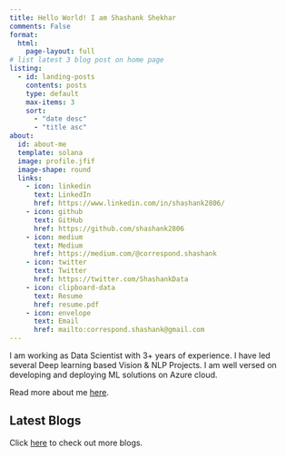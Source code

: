 ```yaml
---
title: Hello World! I am Shashank Shekhar
comments: False
format:
  html:
    page-layout: full
# list latest 3 blog post on home page
listing:
  - id: landing-posts
    contents: posts
    type: default
    max-items: 3
    sort: 
      - "date desc"
      - "title asc"
about:
  id: about-me
  template: solana
  image: profile.jfif
  image-shape: round
  links:
    - icon: linkedin
      text: LinkedIn
      href: https://www.linkedin.com/in/shashank2806/
    - icon: github
      text: GitHub
      href: https://github.com/shashank2806
    - icon: medium
      text: Medium
      href: https://medium.com/@correspond.shashank  
    - icon: twitter
      text: Twitter
      href: https://twitter.com/ShashankData
    - icon: clipboard-data
      text: Resume
      href: resume.pdf
    - icon: envelope
      text: Email
      href: mailto:correspond.shashank@gmail.com
---
```


:::::{#about-me}
I am working as Data Scientist with 3+ years of experience. I have led several Deep learning based Vision & NLP Projects. I am well versed on developing and deploying ML solutions on Azure cloud.

Read more about me [here](about.qmd).
:::::

:::::{.grid}
::::{.g-col-12 .g-col-md-12}
## Latest Blogs
Click [here](blog.qmd) to check out more blogs.

:::{#landing-posts}
:::
::::
:::::


<a href="https://info.flagcounter.com/Gtp6"><img
          src="https://s01.flagcounter.com/count/Gtp6/bg_FFFFFF/txt_000000/border_FFFFFF/columns_5/maxflags_12/viewers_0/labels_0/pageviews_0/flags_0/percent_0/"
          border="0" style="display:none"></a>